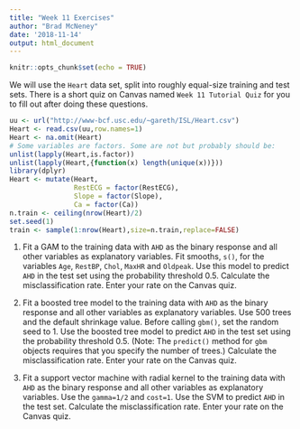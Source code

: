 ```yaml
---
title: "Week 11 Exercises"
author: "Brad McNeney"
date: '2018-11-14'
output: html_document
---
```


```r
knitr::opts_chunk$set(echo = TRUE)
```

We will use the `Heart` data set, split into roughly equal-size
training and test sets. There is a short quiz on Canvas named
`Week 11 Tutorial Quiz` for you to fill out after doing these questions.

```r
uu <- url("http://www-bcf.usc.edu/~gareth/ISL/Heart.csv")
Heart <- read.csv(uu,row.names=1)
Heart <- na.omit(Heart)
# Some variables are factors. Some are not but probably should be:
unlist(lapply(Heart,is.factor))
unlist(lapply(Heart,{function(x) length(unique(x))}))
library(dplyr)
Heart <- mutate(Heart,
                RestECG = factor(RestECG),
                Slope = factor(Slope),
                Ca = factor(Ca))
n.train <- ceiling(nrow(Heart)/2)
set.seed(1)
train <- sample(1:nrow(Heart),size=n.train,replace=FALSE)
```

1. Fit a GAM to the training data with `AHD` as the binary 
response and all other variables as explanatory variables.
Fit smooths, `s()`, for the variables
`Age`, `RestBP`, `Chol`, `MaxHR` and `Oldpeak`. Use this 
model to predict `AHD` in the test set using the 
probability threshold 0.5. Calculate the misclassification 
rate. Enter your rate on the Canvas quiz.


2. Fit a boosted tree model to the training data with `AHD` as the binary 
response and all other variables as explanatory variables. Use
500 trees and the default shrinkage value. Before calling 
`gbm()`, set the random seed to 1.
Use the boosted tree 
model to predict `AHD` in the test set using the 
probability threshold 0.5. 
(Note: The `predict()` method for `gbm` objects
requires that you specify the number of trees.)
Calculate the misclassification 
rate. Enter your rate on the Canvas quiz.


3. Fit a support vector machine with radial kernel
to the training data with 
`AHD` as the binary 
response and all other variables as explanatory variables. 
Use the `gamma=1/2` and `cost=1`.
Use the SVM to predict `AHD` in the test set.
Calculate the misclassification 
rate. Enter your rate on the Canvas quiz.

